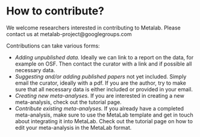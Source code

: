 # How to contribute?

We welcome researchers interested in contributing to Metalab. Please contact us at metalab-project@googlegroups.com

Contributions can take various forms:

- *Adding unpublished data.* Ideally we can link to a report on the data, for example on OSF. Then contact the curator with a link and if possible all necessary data.
- *Suggesting and/or adding published papers* not yet included. Simply email the curator, ideally with a pdf. If you are the author, try to make sure that all necessary data is either included or provided in your email.
- *Creating new meta-analyses.* If you are interested in creating a new meta-analysis, check out the tutorial page.
- *Contribute existing meta-analyses.* If you already have a completed meta-analysis, make sure to use the MetaLab template and get in touch about integrating it into MetaLab. Check out the tutorial page on how to edit your meta-analysis in the MetaLab format.
